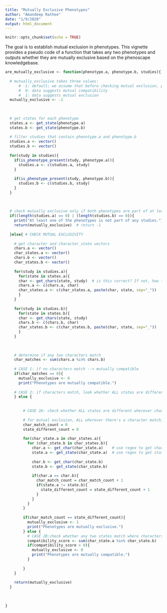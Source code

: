 ```yaml
---
title: "Mutually Exclusive Phenotypes"
author: "Amandeep Rathee"
date: "1/9/2020"
output: html_document
---
```


```r
knitr::opts_chunk$set(echo = TRUE)
```


The goal is to establish mutual exclusion in phenotypes. This vignette provides a pseudo code of a function that takes any two phenotypes and outputs whether they are mutually exclusive based on the phenoscape knowledgebase.

```r

are_mutually_exclusive <- function(phenotype.a, phenotype.b, studies){
  
  # mutually_exclusive takes three values:
      # -1: default; we assume that before checking mutual exclusion, phenotypes are neither mutually exclusive nor mutually compatible
      #  0: data suggests mutual compatibility
      #  1: data suggests mutual exclusion
  mutually_exclusive <- -1
  
  
  
  # get states for each phenotype
  states.a <- get_state(phenotype.a)
  states.b <- get_state(phenotype.b)
  
  # filter studies that contain phenotype.a and phenotype.b
  studies.a <- vector()
  studies.b <- vector()
  
  for(study in studies){
    if(is_phenotype_present(study, phenotype.a)){
      studies.a <- c(studies.a, study)
    }
    
    if(is_phenotype_present(study, phenotype.b)){
      studies.b <- c(studies.b, study)
    }
  }
  
  
  
  # check mutually exclusive only if both phenotypes are part of at least one studies each.
  if((length(studies.a) == 0) | (length(studies.b) == 0)){
    print("At least one of the phenotypes is not part of any studies.")
    return(mutually_exclusive)  # return -1
  
  }else{ # CHECK MUTUAL EXCLUSIVITY
    
    # get character and character_state vectors
    chars.a <- vector()
    char_states.a <- vector()
    chars.b <- vector()
    char_states.b <- vector()
    
    for(study in studies.a){
      for(state in states.a){
      char <- get_chars(state, study)  # is this correct? If not, how to get characters from states and studies?
      chars.a <- c(chars.a, char)
      char_states.a <- c(char_states.a, paste(char, state, sep="_"))
      }
    }
    
    for(study in studies.b){
      for(state in states.b){
      char <- get_chars(state, study)
      chars.b <- c(chars.b, char)
      char_states.b <- c(char_states.b, paste(char, state, sep="_"))
      }
    }
    
    
    
    # determine if any two characters match
    char_matches <- sum(chars.a %in% chars.b)
  
    # CASE 1: if no characters match --> mutually compatible
    if(char_matches == 0){
      mutually_exclusive <- 0
      print("Phenotypes are mutually compatible.")
    
    # CASE 2: if characters match, look whether ALL states are different (mutually exclusive), or if any two states are same (mutually comptabile)
    } else {
      
      
        # CASE 2A: check whether ALL states are different wherever characters are same; if this is true --> mutually exclusive
        
        # for mutual exclusion, ALL wherever there's a character match, we should have a different state
        char_match_count = 0
        state_different_count = 0
        
        for(char_state.a in char_states.a){
          for (char_state.b in char_states.b){
            char.a <- get_char(char_state.a)    # use regex to get character from character_state value
            state.a <- get_state(char_state.a)  # use regex to get state from character_state value
            
            char.b <- get_char(char_state.b)
            state.b <- get_state(char_state.b)
            
            if(char.a == char.b){
              char_match_count = char_match_count + 1
              if(state.a != state.b){
                state_different_count = state_different_count + 1
              }
            }
          }
        }
        
        if(char_match_count == state_different_count){
          mutually_exclusive <- 1
          print("Phenotypes are mutually exclusive.")
        } else {
          # CASE 2B:check whether any two states match where characters are same --> mutually compatible
          compatibility_score <- sum(char_state.a %in% char_state.b)
          if(compatibility_score > 0){
            mutually_exclusive <- 0
            print("Phenotypes are mutually compatible.")
          }
          
        }
    }
      
    return(mutually_exclusive)
  }
  
  
  
}


```